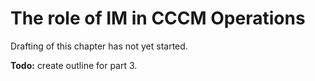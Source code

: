 # The role of IM in CCCM Operations
:::{warning}
Drafting of this chapter has not yet started.
:::

**Todo:** create outline for part 3.
